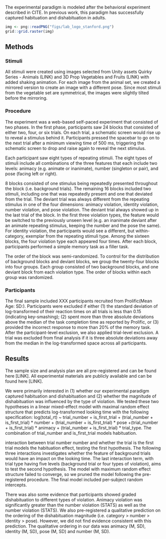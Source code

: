 The experimental paradigm is modeled after the behavioral experiment described in CITE. In previous work, this paradigm has successfully captured habituation and dishabituation in adults.  


```r
img <- png::readPNG("figs/lab_logo_stanford.png")
grid::grid.raster(img)
```

## Methods

### Stimuli

All stimuli were created using images selected from Unity assets Quirky Series - Animals (LINK) and 3D Prop Vegetables and Fruits (LINK) with added shaking animation. For each image from the animal set, we created a mirrored version to create an image with a different pose. Since most stimuli from the vegetable set are symmetrical, the images were slightly tilted before the mirroring. 


### Procedure 

The experiment was a web-based self-paced experiment that consisted of two phases. In the first phase, participants saw 24 blocks that consisted of either two, four, or six trials. On each trial, a schematic screen would rise up to reveal a stimulus behind it. Participants pressed the spacebar to go on to the next trial after a minimum viewing time of 500 ms, triggering the schematic screen to drop and raise again to reveal the next stimulus. 

Each participant saw eight types of repeating stimuli. The eight types of stimuli include all combinations of the three features that each include two levels: animacy (e.g. animate or inanimate), number (singleton or pair), and pose (facing left or right). 

8 blocks consisted of one stimulus being repeatedly presented throughout the block (i.e. background trials). The remaining 16 blocks included two stimuli, including one that was repeatedly present and one that deviated from the trial. The deviant trial was always different from the repeating stimulus in one of the four dimensions: animacy violation, identity violation, number violation, and pose violation. The deviant trial always showed up in the last trial of the block. In the first three violation types, the feature would be switched to the previously unseen level (e.g. an inanimate deviant after an animate repeating stimulus, keeping the number and the pose the same). For identity violation, the participants would see a different, but within-category, exemplar from the repeating stimuli type. Among the sixteen blocks, the four violation type each appeared four times. After each block, participants performed a simple memory task as a filler task. 

The order of the block was semi-randomized. To control for the distribution of background blocks and deviant blocks, we group the twenty-four blocks into four groups. Each group consisted of two background blocks, and one deviant block from each violation type. The order of blocks within each group was randomized.


### Participants 

The final sample included XXX participants recruited from Prolific(Mean Age: SD:). Participants were excluded if either (1) the standard deviation of log-transformed of their reaction times on all trials is less than 0.15 (indicating key-smashing); (2) spent more than three absolute deviations above the median of the task completion time as reported by Prolific, or (3) provided the incorrect response to more than 20% of the memory task. After the participant-level exclusion, we also applied trial-level exclusion. A trial was excluded from final analysis if it is three absolute deviations away from the median in the log-transformed space across all participants. 

## Results

The sample size and analysis plan are all pre-registered and can be found here [LINK]. All experimental materials are publicly available and can be found here [LINK].

We were primarily interested in (1) whether our experimental paradigm captured habituation and dishabituation and (2) whether the magnitude of dishabituation was influenced by the type of violation.  We tested these two hypotheses in a linear mixed-effect model with maximal random effect structure that predicts log-transformed looking time with the following specification:  log(total_rt) ~ trial_number +  is_first_trial +  (trial_number + is_first_trial) * number + (trial_number + is_first_trial) * pose +(trial_number + is_first_trial) * animacy + (trial_number + is_first_trial) * trial_type. The combination of trial_number and is_first_trial models habituation. 


 interaction between trial number number and whether the trial is the first trial models the habituation effect, testing the first hypothesis. The following three interactions investigates whether the feature of background trials would have an impact on the looking time. The last interaction term, with trial type having five levels (background trial or four types of violation), aims to test the second hypothesis. The model with maximum random effect structure failed to converge, so we pruned the model following the pre-registered procedure. The final model included per-subject random intercepts.

There was also some evidence that participants showed graded dishabituation to different types of violation. Animacy violation was significantly greater than the number violation (STATS) as well as the number violation (STATS). We also pre-registered a qualitative prediction on the ordering of the dishabituation magnitude (i.e. category > number > identity > pose). However, we did not find evidence consistent with this prediction. The qualitative ordering in our data was animacy (M, SD), identity (M, SD), pose (M, SD) and number (M, SD). 





